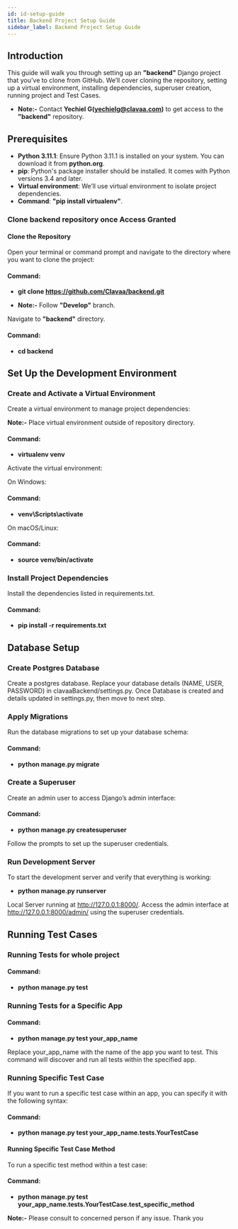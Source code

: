 ```yaml
---
id: id-setup-guide
title: Backend Project Setup Guide
sidebar_label: Backend Project Setup Guide
---
```


## Introduction

This guide will walk you through setting up an **"backend"** Django project that you’ve to clone from GitHub. We’ll cover cloning the repository, setting up a virtual environment, installing dependencies, superuser creation, running project and Test Cases.

- **Note:-** Contact **Yechiel G(yechielg@clavaa.com)** to get access to the **"backend"** repository.

## Prerequisites

- **Python 3.11.1**: Ensure Python 3.11.1 is installed on your system. You can download it from **python.org**.
- **pip**: Python's package installer should be installed. It comes with Python versions 3.4 and later.
- **Virtual environment**: We’ll use virtual environment to isolate project dependencies.
- **Command**: **"pip install virtualenv"**.

### Clone backend repository once Access Granted 

#### Clone the Repository

Open your terminal or command prompt and navigate to the directory where you want to clone the project:

#### Command:

- **git clone https://github.com/Clavaa/backend.git**

- **Note:-** Follow **"Develop"** branch.

Navigate to **"backend"** directory.

#### Command:

- **cd backend**

## Set Up the Development Environment

### Create and Activate a Virtual Environment

Create a virtual environment to manage project dependencies:

**Note:-** Place virtual environment outside of repository directory.

#### Command:

- **virtualenv venv**

Activate the virtual environment:

On Windows:

#### Command:

- **venv\Scripts\activate**

On macOS/Linux:

#### Command:

- **source venv/bin/activate**

### Install Project Dependencies

Install the dependencies listed in requirements.txt.

#### Command:

- **pip install -r requirements.txt**

## Database Setup

### Create Postgres Database

Create a postgres database. Replace your database details (NAME, USER, PASSWORD) in clavaaBackend/settings.py.
Once Database is created and details updated in settings.py, then move to next step.

### Apply Migrations

Run the database migrations to set up your database schema:

#### Command:

- **python manage.py migrate**

### Create a Superuser

Create an admin user to access Django’s admin interface:

#### Command:

- **python manage.py createsuperuser**

Follow the prompts to set up the superuser credentials.

### Run Development Server

To start the development server and verify that everything is working:

- **python manage.py runserver**

Local Server running at http://127.0.0.1:8000/. Access the admin interface at http://127.0.0.1:8000/admin/ using the superuser credentials.

## Running Test Cases

### Running Tests for whole project

#### Command:

- **python manage.py test**

### Running Tests for a Specific App

#### Command:

- **python manage.py test your_app_name**

Replace your_app_name with the name of the app you want to test. This command will discover and run all tests within the specified app.

### Running Specific Test Case

If you want to run a specific test case within an app, you can specify it with the following syntax:

#### Command:

- **python manage.py test your_app_name.tests.YourTestCase**

#### Running Specific Test Case Method

To run a specific test method within a test case:

#### Command:

- **python manage.py test your_app_name.tests.YourTestCase.test_specific_method**

**Note:-** Please consult to concerned person if any issue. Thank you